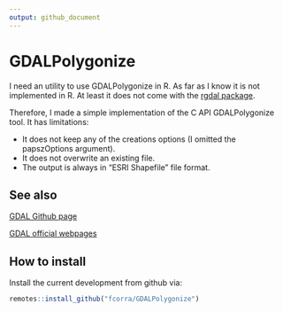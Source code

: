 ```yaml
---
output: github_document
---
```


<!-- README.md is generated from README.Rmd. Please edit that file -->

# GDALPolygonize

I need an utility to use GDALPolygonize in R. As far as I know it is not implemented in R. At least it does not come with the [rgdal package](https://r-forge.r-project.org/projects/rgdal/).

Therefore, I made a simple implementation of the C API GDALPolygonize tool. It has limitations:

* It does not keep any of the creations options (I omitted the papszOptions argument).
* It does not overwrite an existing file.
* The output is always in "ESRI Shapefile" file format.

## See also

[GDAL Github page](https://github.com/OSGeo/gdal)

[GDAL official webpages](https://gdal.org/)

## How to install

Install the current development from github via:
``` r
remotes::install_github("fcorra/GDALPolygonize")
```
